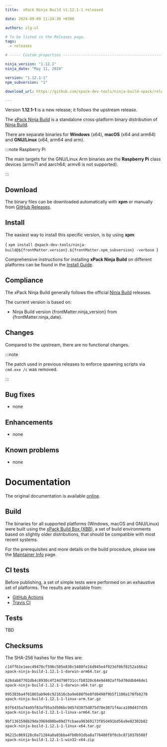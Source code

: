 ```yaml
---
title:  xPack Ninja Build v1.12.1-1 released

date: 2024-09-09 11:24:38 +0300

authors: ilg-ul

# To be listed in the Releases page.
tags:
  - releases

# ----- Custom properties -----------------------------------------------------

ninja_version: "1.12.1"
ninja_date: "May 11, 2024"

version: "1.12.1-1"
npm_subversion: "1"

download_url: https://github.com/xpack-dev-tools/ninja-build-xpack/releases/tag/v1.12.1-1/

---
```


Version **1.12.1-1** is a new release; it follows the upstream release.

<!-- truncate -->



The [xPack Ninja Build](https://xpack-dev-tools.github.io/ninja-build-xpack/)
is a standalone cross-platform binary distribution of
[Ninja Build](https://ninja-build.org).

There are separate binaries for **Windows** (x64),
**macOS** (x64 and arm64)
and **GNU/Linux** (x64, arm64 and arm).

:::note Raspberry Pi

The main targets for the GNU/Linux Arm
binaries are the **Raspberry Pi** class devices (armv7l and aarch64;
armv6 is not supported).

:::

## Download

The binary files can be downloaded automatically with **xpm** or manually
from <a href={frontMatter.download_url}>GitHub Releases</a>.

<Prerequisites/>

## Install

The easiest way to install this specific version, is by using **xpm**:

<CodeBlock language="console"> {
`xpm install @xpack-dev-tools/ninja-build@${frontMatter.version}.${frontMatter.npm_subversion} -verbose
`} </CodeBlock>

Comprehensive instructions for installing **xPack Ninja Build** on different platforms
can be found in the [Install Guide](/docs/install/).

## Compliance

The xPack Ninja Build generally follows the official
[Ninja Build](https://ninja-build.org) releases.

The current version is based on:

- Ninja Build version {frontMatter.ninja_version}
from {frontMatter.ninja_date}.

## Changes

Compared to the upstream, there are no functional changes.

:::note

The patch used in previous releases to enforce
spawning scripts via `cmd.exe /c` was removed.

:::

## Bug fixes

- none

## Enhancements

- none

## Known problems

- none

# Documentation

The original documentation is available
[online](https://ninja-build.org/manual.html).

## Build

The binaries for all supported platforms
(Windows, macOS and GNU/Linux) were built using the
[xPack Build Box (XBB)](https://xpack.github.io/xbb/), a set
of build environments based on slightly older distributions, that should be
compatible with most recent systems.

For the prerequisites and more details on the build procedure, please see the
[Maintainer Info](/docs/maintainer/) page.

## CI tests

Before publishing, a set of simple tests were performed on an exhaustive
set of platforms. The results are available from:

- [GitHub Actions](https://github.com/xpack-dev-tools/ninja-build-xpack/actions/)
- [Travis CI](https://app.travis-ci.com/github/xpack-dev-tools/ninja-build-xpack/builds/)

## Tests

TBD

## Checksums

The SHA-256 hashes for the files are:

```txt
c14ff61e1eec49470cf596c505e830c5480fe16d945e4f923df0bf8252a166a2
xpack-ninja-build-1.12.1-1-darwin-arm64.tar.gz

626dab87702db4c8930c4f24d790731ccfb8320c64e9d402affbd70ddb046de1
xpack-ninja-build-1.12.1-1-darwin-x64.tar.gz

095383ba4f01865ab9e6c921616cba9e688f6e8fd0498f9b5f1100a178fb8278
xpack-ninja-build-1.12.1-1-linux-arm.tar.gz

03f6435a74a95f83af95a3d506bc9457d3075d075d78e3071f4aca108d437d35
xpack-ninja-build-1.12.1-1-linux-arm64.tar.gz

9bf1361598b29de3969d80be09d7fcbaea90369173f85d491bd56a9e02302b82
xpack-ninja-build-1.12.1-1-linux-x64.tar.gz

96215c069128c0a71284a0a03bba4fb0b91dba8a776480f8f0cbc871037b588f
xpack-ninja-build-1.12.1-1-win32-x64.zip

```

<DeprecationNotices/>

<DownloadAnalytics version={frontMatter.version}/>
